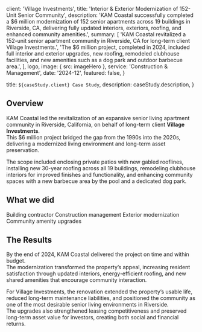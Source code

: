 
  client: 'Village Investments',
  title: 'Interior & Exterior Modernization of 152-Unit Senior Community',
  description:
    'KAM Coastal successfully completed a $6 million modernization of 152 senior apartments across 19 buildings in Riverside, CA, delivering fully updated interiors, exteriors, roofing, and enhanced community amenities.',
  summary: [
    'KAM Coastal revitalized a 152-unit senior apartment community in Riverside, CA for long-term client Village Investments.',
    'The $6 million project, completed in 2024, included full interior and exterior upgrades, new roofing, remodeled clubhouse facilities, and new amenities such as a dog park and outdoor barbecue area.',
  ],
  logo,
  image: { src: imageHero },
  service: 'Construction & Management',
  date: '2024-12',
    featured: false,
}

  title: `${caseStudy.client} Case Study`,
  description: caseStudy.description,
}

## Overview

KAM Coastal led the revitalization of an expansive senior living apartment community in Riverside, California, on behalf of long-term client **Village Investments**.  
This $6 million project bridged the gap from the 1990s into the 2020s, delivering a modernized living environment and long-term asset preservation.

The scope included enclosing private patios with new gabled rooflines, installing new 30-year roofing across all 19 buildings, remodeling clubhouse interiors for improved finishes and functionality, and enhancing community spaces with a new barbecue area by the pool and a dedicated dog park.

## What we did

<TagList>
  <TagListItem>Building contractor</TagListItem>
  <TagListItem>Construction management</TagListItem>
  <TagListItem>Exterior modernization</TagListItem>
  <TagListItem>Community amenity upgrades</TagListItem>
</TagList>

<StatList>
  <StatListItem value="152" label="Senior apartment units modernized" />
  <StatListItem value="19" label="Buildings renovated" />
  <StatListItem value="$6M" label="Project value" />
  <StatListItem value="2024" label="Completion year" />
</StatList>

## The Results

By the end of 2024, KAM Coastal delivered the project on time and within budget.  
The modernization transformed the property’s appeal, increasing resident satisfaction through updated interiors, energy-efficient roofing, and new shared amenities that encourage community interaction.

For Village Investments, the renovation extended the property’s usable life, reduced long-term maintenance liabilities, and positioned the community as one of the most desirable senior living environments in Riverside.  
The upgrades also strengthened leasing competitiveness and preserved long-term asset value for investors, creating both social and financial returns.
